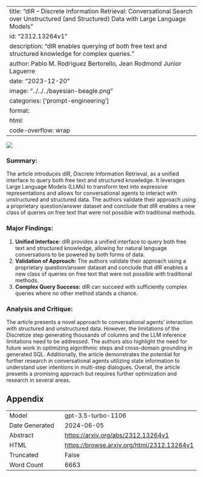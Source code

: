 
---
title: "dIR -- Discrete Information Retrieval: Conversational Search over Unstructured (and Structured) Data with Large Language Models"
id: "2312.13264v1"
description: "dIR enables querying of both free text and structured knowledge for complex queries."
author: Pablo M. Rodriguez Bertorello, Jean Rodmond Junior Laguerre
date: "2023-12-20"
image: "../../../bayesian-beagle.png"
categories: ['prompt-engineering']
format:
  html:
    code-overflow: wrap
---

![](../../../bayesian-beagle.png)

### **Summary:**
The article introduces dIR, Discrete Information Retrieval, as a unified interface to query both free text and structured knowledge. It leverages Large Language Models (LLMs) to transform text into expressive representations and allows for conversational agents to interact with unstructured and structured data. The authors validate their approach using a proprietary question/answer dataset and conclude that dIR enables a new class of queries on free text that were not possible with traditional methods.

### Major Findings:
1. **Unified Interface:** dIR provides a unified interface to query both free text and structured knowledge, allowing for natural language conversations to be powered by both forms of data.
2. **Validation of Approach:** The authors validate their approach using a proprietary question/answer dataset and conclude that dIR enables a new class of queries on free text that were not possible with traditional methods.
3. **Complex Query Success:** dIR can succeed with sufficiently complex queries where no other method stands a chance.

### Analysis and Critique:
The article presents a novel approach to conversational agents' interaction with structured and unstructured data. However, the limitations of the Discretize step generating thousands of columns and the LLM inference limitations need to be addressed. The authors also highlight the need for future work in optimizing algorithmic steps and cross-domain grounding in generated SQL. Additionally, the article demonstrates the potential for further research in conversational agents utilizing state information to understand user intentions in multi-step dialogues. Overall, the article presents a promising approach but requires further optimization and research in several areas.

## Appendix

|          |          |
|----------|----------|
| Model     | gpt-3.5-turbo-1106       |
| Date Generated     | 2024-06-05       |
| Abstract | [https://arxiv.org/abs/2312.13264v1](https://arxiv.org/abs/2312.13264v1)        |
| HTML     | [https://browse.arxiv.org/html/2312.13264v1](https://browse.arxiv.org/html/2312.13264v1)       |
| Truncated       | False       |
| Word Count       | 6663       |